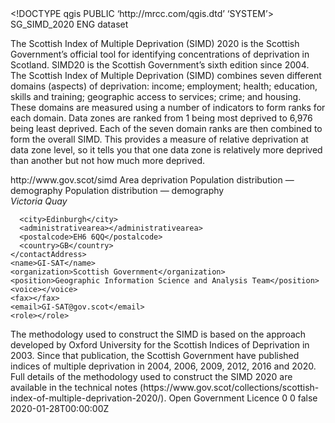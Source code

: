 <!DOCTYPE qgis PUBLIC 'http://mrcc.com/qgis.dtd' 'SYSTEM'>
<qgis version="3.34.8-Prizren">
  <identifier>SG_SIMD_2020</identifier>
  <parentidentifier></parentidentifier>
  <language>ENG</language>
  <type>dataset</type>
  <title>Scottish Index of Multiple Deprivation (SIMD) 2020</title>
  <abstract>The Scottish Index of Multiple Deprivation (SIMD) 2020 is the Scottish Government’s official tool for identifying concentrations of deprivation in Scotland. SIMD20 is the Scottish Government’s sixth edition since 2004. The Scottish Index of Multiple Deprivation (SIMD) combines seven different domains (aspects) of deprivation: income; employment; health; education, skills and training; geographic access to services; crime; and housing. These domains are measured using a number of indicators to form ranks for each domain. Data zones are ranked from 1 being most deprived to 6,976 being least deprived. Each of the seven domain ranks are then combined to form the overall SIMD. This provides a measure of relative deprivation at data zone level, so it tells you that one data zone is relatively more deprived than another but not how much more deprived.



http://www.gov.scot/simd</abstract>
  <keywords vocabulary="Search keys">
    <keyword>Area deprivation</keyword>
    <keyword>Population distribution — demography</keyword>
  </keywords>
  <keywords vocabulary="gmd:topicCategory">
    <keyword>Population distribution — demography</keyword>
  </keywords>
  <contact>
    <contactAddress>
      <type></type>
      <address>Victoria Quay</address>
      <city>Edinburgh</city>
      <administrativearea></administrativearea>
      <postalcode>EH6 6QQ</postalcode>
      <country>GB</country>
    </contactAddress>
    <name>GI-SAT</name>
    <organization>Scottish Government</organization>
    <position>Geographic Information Science and Analysis Team</position>
    <voice></voice>
    <fax></fax>
    <email>GI-SAT@gov.scot</email>
    <role></role>
  </contact>
  <links/>
  <history>The methodology used to construct the SIMD is based on the approach developed by Oxford University for the Scottish Indices of Deprivation in 2003. Since that publication, the Scottish Government have published indices of multiple deprivation in 2004, 2006, 2009, 2012, 2016 and 2020. Full details of the methodology used to construct the SIMD 2020 are available in the technical notes (https://www.gov.scot/collections/scottish-index-of-multiple-deprivation-2020/).</history>
  <dates>
    <date value="2020-01-28T00:00:00" type="Published"/>
    <date value="2021-10-04T00:00:00" type="Revised"/>
  </dates>
  <fees></fees>
  <constraints type="Limitations of use">Open Government Licence</constraints>
  <encoding></encoding>
  <crs>
    <spatialrefsys nativeFormat="Wkt">
      <wkt></wkt>
      <proj4></proj4>
      <srsid>0</srsid>
      <srid>0</srid>
      <authid></authid>
      <description></description>
      <projectionacronym></projectionacronym>
      <ellipsoidacronym></ellipsoidacronym>
      <geographicflag>false</geographicflag>
    </spatialrefsys>
  </crs>
  <extent>
    <spatial maxx="-0.70999999999999996" minx="-8.80000000000000071" miny="54.63000000000000256" crs="EPSG:4326" minz="0" maxy="60.86999999999999744" maxz="0" dimensions="2"/>
    <temporal>
      <period>
        <start>2020-01-28T00:00:00Z</start>
        <end></end>
      </period>
    </temporal>
  </extent>
</qgis>
